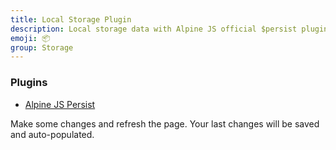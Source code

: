 ```yaml
---
title: Local Storage Plugin
description: Local storage data with Alpine JS official $persist plugin.
emoji: 📦
group: Storage
---
```


### Plugins

- [Alpine JS Persist](https://alpinejs.dev/plugins/persist)

Make some changes and refresh the page. Your last changes will be saved and auto-populated.
